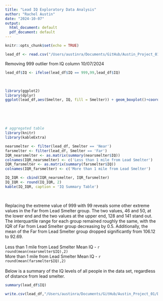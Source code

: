 ```yaml
---
title: "Lead IQ Exploratory Data Analysis"
author: "Rachel Austin"
date: "2024-10-07"
output:
  html_document: default
  pdf_document: default
---
```


```r
knitr::opts_chunk$set(echo = TRUE)
```

```r
lead_df <- read.csv("/Users/austinra/Documents/GitHub/Austin_Project_01/DataRaw/lead-iq-01.csv")
```

Removing 999 outlier from IQ column 10/07/2024
```r
lead_df$IQ <- ifelse(lead_df$IQ == 999,99,lead_df$IQ)
```

<br>
```r
library(ggplot2)
library(dplyr)
ggplot(lead_df,aes(Smelter, IQ, fill = Smelter)) + geom_boxplot()+coord_flip() + labs(title = "Distance from Lead Smelter vs IQ Levels", caption = c('Near (less than one mile), Far (greater than one mile)'), x= 'Distance from Smelter')+ theme_minimal()+scale_fill_brewer(palette = "Spectral")+scale_fill_discrete(labels = c('Far from Lead Smelter', 'Near Lead Smelter'))+guides(fill=guide_legend(reverse=TRUE))

```
<br>
<br>
<br>
```r
# aggregated table
library(knitr)
library(kableExtra)

nearsmelter <- filter(lead_df, Smelter == 'Near')
farsmelter <- filter(lead_df, Smelter == 'Far')
IQR_nearsmelter <- as.matrix(summary(nearsmelter$IQ))
colnames(IQR_nearsmelter) <- c('Less than 1 mile from Lead Smelter')
IQR_farsmelter <- as.matrix(summary(farsmelter$IQ))
colnames(IQR_farsmelter) <- c('More than 1 mile from Lead Smelter')

IQ_IQR <- cbind(IQR_nearsmelter, IQR_farsmelter)
IQ_IQR <- round(IQ_IQR, 2)
kable(IQ_IQR, caption = 'IQ Summary Table')

```
<br>

<!-- The boxplot is difficult to interpret as there is a very large IQ value in the Far from Lead Smelter group. The table shows us a more detailed summary of the Near Smelter and Far Smelter groups IQ values. The two groups have similar interquartile ranges, but the mean of the Far Smelter group IQ is higher than the Near Smelter group IQ. This might be driven by our extreme maximum value in this group of 999.  -->


Replacing the extreme value of 999 with 99 reveals some other extreme values in the Far from Lead Smelter group. The two values, 46 and 50, at the lower end and the two values at the upper end, 128 and 141 stand out. The interquartile range for each group remained roughly the same, with the IQR of Far from Lead Smelter group decreasing by 0.5. Additionally, the mean of the Far from Lead Smelter group dropped significantly from 106.12 to 92.69.
<br>
<br>
Less than 1 mile from Lead Smelter Mean IQ - `r round(mean(nearsmelter$IQ),2)`
<br>
More than 1 mile from Lead Smelter Mean IQ - `r round(mean(farsmelter$IQ),2)`
<br>
<br>
Below is a summary of the IQ levels of all people in the data set, regardless of distance from lead smelter.
```r
summary(lead_df$IQ)
```

```r
write.csv(lead_df,"/Users/austinra/Documents/GitHub/Austin_Project_01/DataProcessed/lead-iq-01_outlierremoved.csv")
```

